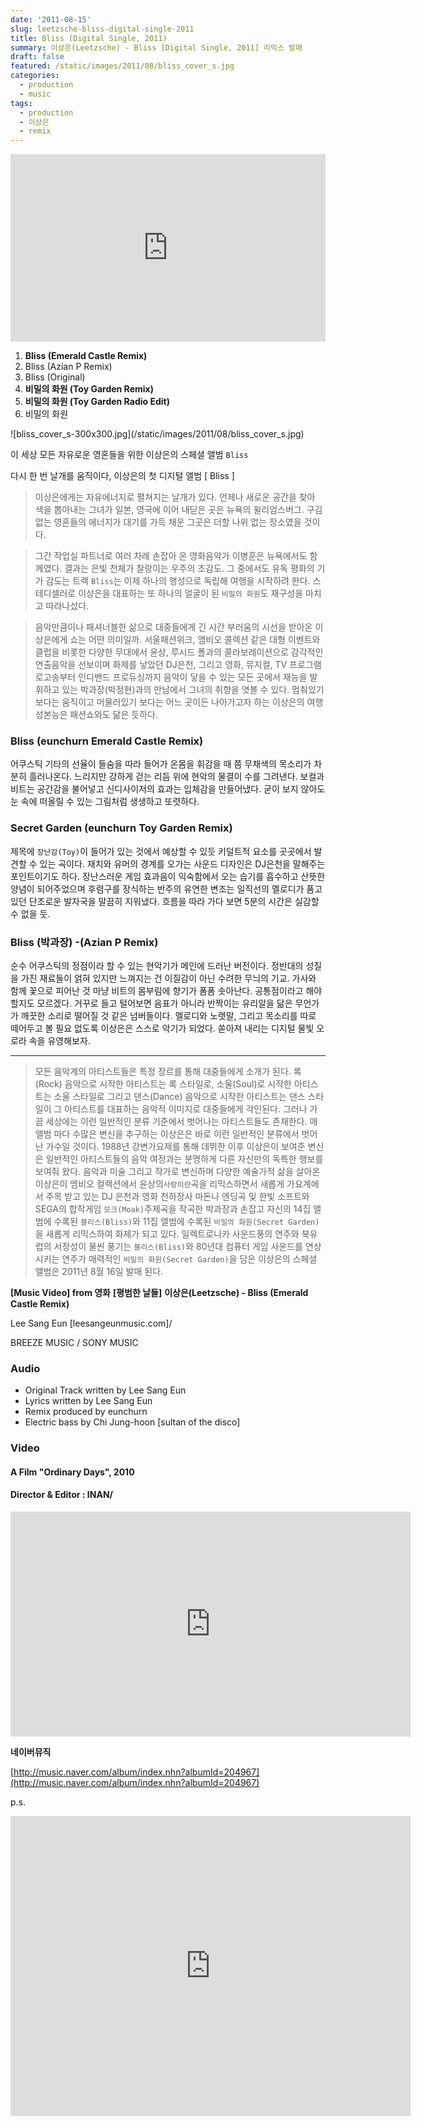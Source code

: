 ```yaml
---
date: '2011-08-15'
slug: leetzsche-bliss-digital-single-2011
title: Bliss (Digital Single, 2011)
summary: 이상은(Leetzsche) - Bliss [Digital Single, 2011] 리믹스 발매
draft: false
featured: /static/images/2011/08/bliss_cover_s.jpg
categories:
  - production
  - music
tags:
  - production
  - 이상은
  - remix
---
```


<iframe
  width="100%"
  height="300"
  scrolling="no"
  frameBorder="no"
  allow="autoplay"
  src="https://w.soundcloud.com/player/?url=https%3A//api.soundcloud.com/tracks/20577628&amp;color=%23ff5500&amp;auto_play=false&amp;hide_related=false&amp;show_comments=true&amp;show_user=true&amp;show_reposts=false&amp;show_teaser=true&amp;visual=true"
></iframe>

1.  **Bliss (Emerald Castle Remix)**
2.  Bliss (Azian P Remix)
3.  Bliss (Original)
4.  **비밀의 화원 (Toy Garden Remix)**
5.  **비밀의 화원 (Toy Garden Radio Edit)**
6.  비밀의 화원

<div className="container flex justify-center">
  ![bliss_cover_s-300x300.jpg](/static/images/2011/08/bliss_cover_s.jpg)
</div>

이 세상 모든 자유로운 영혼들을 위한 이상은의 스페셜 앨범 `Bliss`

다시 한 번 날개를 움직이다, 이상은의 첫 디지털 앨범 [ Bliss ]

> 이상은에게는 자유에너지로 펼쳐지는 날개가 있다. 언제나 새로운 공간을 찾아 색을 뽑아내는 그녀가 일본, 영국에 이어 내딛은 곳은 뉴욕의 윌리엄스버그. 구김 없는 영혼들의 에너지가 대기를 가득 채운 그곳은 더할 나위 없는 장소였을 것이다.

> 그간 작업실 파트너로 여러 차례 손잡아 온 영화음악가 이병훈은 뉴욕에서도 함께였다.
> 결과는 은빛 천체가 찰랑이는 우주의 조감도. 그 중에서도 유독 평화의 기가 감도는 트랙 `Bliss`는 이제 하나의 행성으로 독립해 여행을 시작하려 한다. 스테디셀러로 이상은을 대표하는 또 하나의 얼굴이 된 `비밀의 화원`도 재구성을 마치고 따라나섰다.

> 음악만큼이나 패셔너블한 삶으로 대중들에게 긴 시간 부러움의 시선을 받아온 이상은에게 쇼는 어떤 의미일까. 서울패션위크, 엠비오 콜렉션 같은 대형 이벤트와 클럽을 비롯한 다양한 무대에서 윤상, 루시드 폴과의 콜라보레이션으로 감각적인 연출음악을 선보이며 화제를 낳았던 DJ은천, 그리고 영화, 뮤지컬, TV 프로그램 로고송부터 인디밴드 프로듀싱까지 음악이 닿을 수 있는 모든 곳에서 재능을 발휘하고 있는 박과장(박정현)과의 만남에서 그녀의 취향을 엿볼 수 있다.
> 멈춰있기보다는 움직이고 머물러있기 보다는 어느 곳이든 나아가고자 하는 이상은의 여행성본능은 패션쇼와도 닮은 듯하다.

### Bliss (eunchurn Emerald Castle Remix)

어쿠스틱 기타의 선율이 들숨을 따라 들어가 온몸을 휘감을 때 쯤 무채색의 목소리가 차분히 흘러나온다. 느리지만 강하게 걷는 리듬 위에 현악의 물결이 수를 그려낸다. 보컬과 비트는 공간감을 불어넣고 신디사이저의 효과는 입체감을 만들어냈다. 굳이 보지 않아도 눈 속에 떠올릴 수 있는 그림처럼 생생하고 또렷하다.

### Secret Garden (eunchurn Toy Garden Remix)

제목에 `장난감(Toy)`이 들어가 있는 것에서 예상할 수 있듯 키덜트적 요소를 곳곳에서 발견할 수 있는 곡이다. 재치와 유머의 경계를 오가는 사운드 디자인은 DJ은천을 말해주는 포인트이기도 하다. 장난스러운 게임 효과음이 익숙함에서 오는 습기를 흡수하고 산뜻한 양념이 되어주었으며 후렴구를 장식하는 반주의 유연한 변조는 일직선의 멜로디가 품고 있던 단조로운 발자국을 말끔히 지워냈다. 흐름을 따라 가다 보면 5분의 시간은 실감할 수 없을 듯.

### Bliss (박과장) -(Azian P Remix)

순수 어쿠스틱의 정점이라 할 수 있는 현악기가 메인에 드러난 버전이다. 정반대의 성질을 가진 재료들이 얽혀 있지만 느껴지는 건 이질감이 아닌 수려한 무늬의 기교. 가사와 함께 꽃으로 피어난 것 마냥 비트의 몸부림에 향기가 폼폼 솟아난다. 공통점이라고 해야 할지도 모르겠다. 거꾸로 들고 털어보면 음표가 아니라 반짝이는 유리알을 닮은 무언가가 깨끗한 소리로 떨어질 것 같은 넘버들이다. 멜로디와 노랫말, 그리고 목소리를 따로 떼어두고 볼 필요 없도록 이상은은 스스로 악기가 되었다. 쏟아져 내리는 디지털 물빛 오로라 속을 유영해보자.

---

> 모든 음악계의 아티스트들은 특정 장르를 통해 대중들에게 소개가 된다.
> 록(Rock) 음악으로 시작한 아티스트는 록 스타일로, 소울(Soul)로 시작한 아티스트는 소울 스타일로 그리고 댄스(Dance) 음악으로 시작한 아티스트는 댄스 스타일이 그 아티스트를 대표하는 음악적 이미지로 대중들에게 각인된다.
> 그러나 가끔 세상에는 이런 일반적인 분류 기준에서 벗어나는 아티스트들도 존재한다.
> 매 앨범 마다 수많은 변신을 추구하는 이상은은 바로 이런 일반적인 분류에서 벗어난 가수일 것이다. 1988년 강변가요제를 통해 데뷔한 이후 이상은이 보여준 변신은 일반적인 아티스트들의 음악 여정과는 분명하게 다른 자신만의 독특한 행보를 보여줘 왔다.
> 음악과 미술 그리고 작가로 변신하며 다양한 예술가적 삶을 살아온 이상은이 엠비오 컬렉션에서 윤상의`사랑이란`곡을 리믹스하면서 새롭게 가요계에서 주목 받고 있는 DJ 은천과 영화 천하장사 마돈나 엔딩곡 및 한빛 소프트와 SEGA의 합작게임 `모크(Moak)`주제곡을 작곡한 박과장과 손잡고 자신의 14집 앨범에 수록된 `블리스(Bliss)`와 11집 앨범에 수록된 `비밀의 화원(Secret Garden)`을 새롭게 리믹스하여 화제가 되고 있다.
> 일렉트로니카 사운드풍의 연주와 북유럽의 서정성이 물씬 풍기는 `블리스(Bliss)`와 80년대 컴퓨터 게임 사운드를 연상 시키는 연주가 매력적인 `비밀의 화원(Secret Garden)`을 담은 이상은의 스페셜 앨범은 2011년 8월 16일 발매 된다.

**[Music Video] from 영화** **[평범한 날들]**
**이상은(Leetzsche) - Bliss (Emerald Castle Remix)**

Lee Sang Eun [leesangeunmusic.com]/

BREEZE MUSIC / SONY MUSIC

### Audio

- Original Track written by Lee Sang Eun
- Lyrics written by Lee Sang Eun
- Remix produced by eunchurn
- Electric bass by Chi Jung-hoon [sultan of the disco]

### Video

#### A Film "Ordinary Days", 2010

#### Director & Editor : INAN/

<div className="container flex justify-center">
  <iframe
    src="https://player.vimeo.com/video/28105689"
    width="640"
    height="360"
    frameBorder="0"
    webkitallowfullscreen="true"
    mozallowfullscreen="true"
    allowFullScreen
  ></iframe>
</div>

**네이버뮤직**

[http://music.naver.com/album/index.nhn?albumId=204967](http://music.naver.com/album/index.nhn?albumId=204967)

p.s.

<div className="container flex justify-center">
  <iframe
    src="https://player.vimeo.com/video/29243111"
    width="640"
    height="480"
    frameBorder="0"
    webkitallowfullscreen="true"
    mozallowfullscreen="true"
    allowFullScreen
  ></iframe>
</div>
